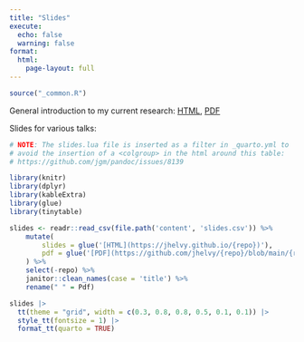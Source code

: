 ```yaml
---
title: "Slides"
execute: 
  echo: false
  warning: false
format: 
  html:
    page-layout: full
---
```


```r
source("_common.R")
```

General introduction to my current research: [HTML](https://slides.jhelvy.com/helveston-research), [PDF](https://github.com/jhelvy/slides/raw/main/helveston-research/helveston-research.pdf)

Slides for various talks:

```r

# NOTE: The slides.lua file is inserted as a filter in _quarto.yml to 
# avoid the insertion of a <colgroup> in the html around this table: 
# https://github.com/jgm/pandoc/issues/8139

library(knitr)
library(dplyr)
library(kableExtra)
library(glue)
library(tinytable)

slides <- readr::read_csv(file.path('content', 'slides.csv')) %>%
    mutate(
        slides = glue('[HTML](https://jhelvy.github.io/{repo})'),
        pdf = glue('[PDF](https://github.com/jhelvy/{repo}/blob/main/{repo}.pdf?raw=true)')
    ) %>%
    select(-repo) %>%
    janitor::clean_names(case = 'title') %>%
    rename(" " = Pdf)

slides |> 
  tt(theme = "grid", width = c(0.3, 0.8, 0.8, 0.5, 0.1, 0.1)) |>
  style_tt(fontsize = 1) |> 
  format_tt(quarto = TRUE)
```
